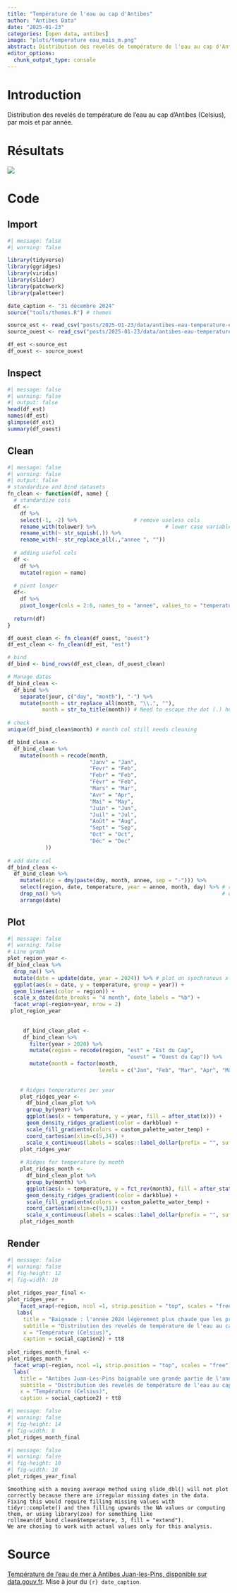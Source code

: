 ```yaml
---
title: "Température de l'eau au cap d'Antibes"
author: "Antibes Data"
date: "2025-01-23"
categories: [open data, antibes]
image: "plots/temperature eau_mois_m.png"
abstract: Distribution des revelés de température de l'eau au cap d'Antibes
editor_options: 
  chunk_output_type: console
---
```


# Introduction

Distribution des revelés de température de l'eau au cap d'Antibes (Celsius), par mois et par année.

# Résultats

![](plots/temperature%20eau_mois_m.png){fig-align="center"}

# Code

## Import

```r
#| message: false
#| warning: false

library(tidyverse)
library(ggridges)
library(viridis)
library(slider)
library(patchwork)
library(paletteer)

date_caption <- "31 décembre 2024"
source("tools/themes.R") # themes

source_est <- read_csv("posts/2025-01-23/data/antibes-eau-temperature-est-cap.csv")
source_ouest <- read_csv("posts/2025-01-23/data/antibes-eau-temperature-ouest-cap.csv")

df_est <-source_est
df_ouest <- source_ouest
```

## Inspect

```r
#| message: false
#| warning: false
#| output: false
head(df_est)
names(df_est)
glimpse(df_est)
summary(df_ouest)
```

## Clean

```r
#| message: false
#| warning: false
#| output: false
# standardize and bind datasets
fn_clean <- function(df, name) {
  # standardize cols
  df <-
    df %>% 
    select(-1, -2) %>%                  # remove useless cols
    rename_with(tolower) %>%                      # lower case variable names
    rename_with(~ str_squish(.)) %>%             
    rename_with(~ str_replace_all(.,"annee ", ""))
  
  # adding useful cols
  df <-
    df %>%
    mutate(region = name)
  
  # pivot longer
  df<-
    df %>%
    pivot_longer(cols = 2:6, names_to = "annee", values_to = "temperature")
  
  return(df)
}

df_ouest_clean <- fn_clean(df_ouest, "ouest")
df_est_clean <- fn_clean(df_est, "est")

# bind
df_bind <- bind_rows(df_est_clean, df_ouest_clean)

# Manage dates
df_bind_clean <-
  df_bind %>% 
    separate(jour, c("day", "month"), "-") %>%
    mutate(month = str_replace_all(month, "\\.", ""),
           month = str_to_title(month)) # Need to escape the dot (.) here
  
# check  
unique(df_bind_clean$month) # month col still needs cleaning 

df_bind_clean <-
  df_bind_clean %>%
    mutate(month = recode(month,
                          "Janv" = "Jan",
                          "Fevr" = "Feb",
                          "Febr" = "Feb",
                          "Févr" = "Feb",
                          "Mars" = "Mar", 
                          "Avr" = "Apr",
                          "Mai" = "May", 
                          "Juin" = "Jun",
                          "Juil" = "Jul",
                          "Août" = "Aug",
                          "Sept" = "Sep",
                          "Oct" = "Oct",
                          "Déc" = "Dec"
            ))            
 
# add date col 
df_bind_clean <-
  df_bind_clean %>% 
    mutate(date = dmy(paste(day, month, annee, sep = "-"))) %>%
    select(region, date, temperature, year = annee, month, day) %>% # reorder
    drop_na() %>%                                                   # drop NA
    arrange(date)
```

## Plot

```r
#| message: false
#| warning: false
# Line graph 
plot_region_year <-
df_bind_clean %>%
  drop_na() %>%
  mutate(date = update(date, year = 2024)) %>% # plot on synchronous x-axis, /!\ chose a leap year
  ggplot(aes(x = date, y = temperature, group = year)) + 
  geom_line(aes(color = region)) +
  scale_x_date(date_breaks = "4 month", date_labels = "%b") +
  facet_wrap(~region+year, nrow = 2) 
 plot_region_year
    
  
     df_bind_clean_plot <-
     df_bind_clean %>%
       filter(year > 2020) %>%
       mutate(region = recode(region, "est" = "Est du Cap",
                                      "ouest" = "Ouest du Cap")) %>%
       mutate(month = factor(month, 
                             levels = c("Jan", "Feb", "Mar", "Apr", "May", "Jun", "Jul", "Aug", "Sep", "Oct", "Nov", "Dec")))
     
     
    # Ridges temperatures per year
    plot_ridges_year <-
      df_bind_clean_plot %>%
      group_by(year) %>%
      ggplot(aes(x = temperature, y = year, fill = after_stat(x))) +
      geom_density_ridges_gradient(color = darkblue) +  
      scale_fill_gradientn(colors = custom_palette_water_temp) +
      coord_cartesian(xlim=c(5,34)) +
      scale_x_continuous(labels = scales::label_dollar(prefix = "", suffix = "°c"))  
    plot_ridges_year
    
    # Ridges for temperature by month
    plot_ridges_month <-
      df_bind_clean_plot %>%
      group_by(month) %>%
      ggplot(aes(x = temperature, y = fct_rev(month), fill = after_stat(x))) +
      geom_density_ridges_gradient(color = darkblue) +  
      scale_fill_gradientn(colors = custom_palette_water_temp) +
      coord_cartesian(xlim=c(9,31)) +
      scale_x_continuous(labels = scales::label_dollar(prefix = "", suffix = "°c"))
    plot_ridges_month
```

## Render

```r
#| message: false
#| warning: false
#| fig-height: 12
#| fig-width: 10
  
plot_ridges_year_final <-  
plot_ridges_year + 
    facet_wrap(~region, ncol =1, strip.position = "top", scales = "free") +
   labs(
     title = "Baignade : l'année 2024 légèrement plus chaude que les précédentes",
     subtitle = "Distribution des revelés de température de l'eau au cap d'Antibes (Celsius), par années",
     x = "Température (Celsius)",
     caption = social_caption2) + tt8
  
plot_ridges_month_final <-    
plot_ridges_month + 
  facet_wrap(~region, ncol =1, strip.position = "top", scales = "free") +
  labs(
    title = "Antibes Juan-Les-Pins baignable une grande partie de l'année",
    subtitle = "Distribution des revelés de température de l'eau au cap d'Antibes (Celsius), par mois",
    x = "Température (Celsius)",
    caption = social_caption2) + tt8
```

```r
#| message: false
#| warning: false
#| fig-height: 14
#| fig-width: 8
plot_ridges_month_final  

```

```r
#| message: false
#| warning: false
#| fig-height: 10
#| fig-width: 10
plot_ridges_year_final
```

::: {.callout-note collapse="true"}
```         
Smoothing with a moving average method using slide_dbl() will not plot correctly because there are irregular missing dates in the data. 
Fixing this would require filling missing values with tidyr::complete() and then filling upwards the NA values or computing them, or using library(zoo) for something like rollmean(df_bind_clean$temperature, 3, fill = "extend"). 
We are chosing to work with actual values only for this analysis.
```
:::

# Source

[Température de l’eau de mer à Antibes Juan-les-Pins, disponible sur data.gouv.fr](https://www.data.gouv.fr/fr/datasets/temperature-de-leau-de-mer-a-antibes-juan-les-pins/). Mise à jour du `{r} date_caption`.
